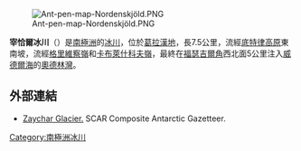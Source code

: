 {{no footnotes|time=2013-10-27T05:44:11+00:00}}
{{coord|64|31|25|S|60|20|30|W|display=title}}

[[Image:Ant-pen-map-Nordenskjöld.PNG|thumb]]

'''宰恰爾冰川'''（{{lang-en|Zaychar Glacier}}）是[[南極洲|南極洲]]的[[冰川|冰川]]，位於[[葛拉漢地|葛拉漢地]]，長7.5公里，流經[[底特律高原|底特律高原]]東南坡，流經[[格里維察嶺|格里維察嶺]]和[[卡布萊什科夫嶺|卡布萊什科夫嶺]]，最終在[[福瑟吉爾角|福瑟吉爾角]]西北面5公里注入[[威德爾海|威德爾海]]的[[奧德林灣|奧德林灣]]。

==外部連結==
* [http://data.aad.gov.au/aadc/gaz/scar/display_name.cfm?gaz_id=137264 Zaychar Glacier.]{{Wayback|url=http://data.aad.gov.au/aadc/gaz/scar/display_name.cfm?gaz_id=137264 |date=20120614040751 }} SCAR Composite Antarctic Gazetteer.

{{Antarctica-geo-stub}}
[[Category:南極洲冰川|Category:南極洲冰川]]